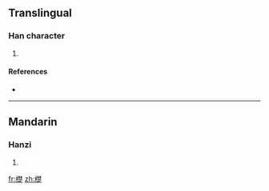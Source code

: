 ==Translingual==

===Han character===
{{Han char|rn=75|rad=木|as=13|sn=17|four=4498<sub>1</sub>|canj=木木木人 (DDDO)}}

# {{defn|Han|sort=木13}}

====References====
* {{Han ref|kx=0557.090|dkj=15674|hdz=21299.130|uh=6A9A|ud=27290|bh=ED47|bd=60743}}

----

==Mandarin==

===Hanzi===
{{cmn-hanzi|pin=[[chǔ]] ([[chu3]])|wg=ch'u<sup>3</sup>}}

# {{defn|Mandarin}}

[[fr:檚]]
[[zh:檚]]